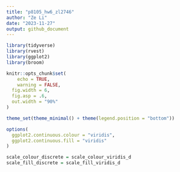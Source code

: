 ```yaml
---
title: "p8105_hw6_zl2746"
author: "Ze Li"
date: "2023-11-27"
output: github_document
---
```


```r
library(tidyverse)
library(rvest)
library(ggplot2)
library(broom)

knitr::opts_chunk$set(
	echo = TRUE,
	warning = FALSE,
  fig.width = 6,
  fig.asp = .6,
  out.width = "90%"
)

theme_set(theme_minimal() + theme(legend.position = "bottom"))

options(
  ggplot2.continuous.colour = "viridis",
  ggplot2.continuous.fill = "viridis"
)

scale_colour_discrete = scale_colour_viridis_d
scale_fill_discrete = scale_fill_viridis_d
```

